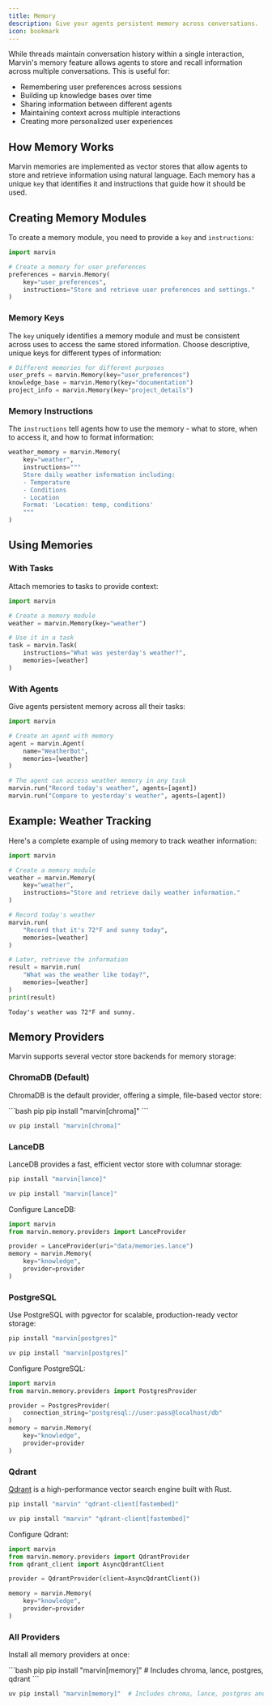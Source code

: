 ```yaml
---
title: Memory
description: Give your agents persistent memory across conversations.
icon: bookmark
---
```


While threads maintain conversation history within a single interaction, Marvin's memory feature allows agents to store and recall information across multiple conversations. This is useful for:

- Remembering user preferences across sessions
- Building up knowledge bases over time
- Sharing information between different agents
- Maintaining context across multiple interactions
- Creating more personalized user experiences

## How Memory Works

Marvin memories are implemented as vector stores that allow agents to store and retrieve information using natural language. Each memory has a unique `key` that identifies it and instructions that guide how it should be used.

## Creating Memory Modules

To create a memory module, you need to provide a `key` and `instructions`:

```python
import marvin

# Create a memory for user preferences
preferences = marvin.Memory(
    key="user_preferences",
    instructions="Store and retrieve user preferences and settings."
)
```

### Memory Keys

The `key` uniquely identifies a memory module and must be consistent across uses to access the same stored information. Choose descriptive, unique keys for different types of information:

```python
# Different memories for different purposes
user_prefs = marvin.Memory(key="user_preferences")
knowledge_base = marvin.Memory(key="documentation")
project_info = marvin.Memory(key="project_details")
```

### Memory Instructions

The `instructions` tell agents how to use the memory - what to store, when to access it, and how to format information:

```python
weather_memory = marvin.Memory(
    key="weather",
    instructions="""
    Store daily weather information including:
    - Temperature
    - Conditions
    - Location
    Format: 'Location: temp, conditions'
    """
)
```

## Using Memories

### With Tasks

Attach memories to tasks to provide context:

```python
import marvin

# Create a memory module
weather = marvin.Memory(key="weather")

# Use it in a task
task = marvin.Task(
    instructions="What was yesterday's weather?",
    memories=[weather]
)
```

### With Agents

Give agents persistent memory across all their tasks:

```python
import marvin

# Create an agent with memory
agent = marvin.Agent(
    name="WeatherBot",
    memories=[weather]
)

# The agent can access weather memory in any task
marvin.run("Record today's weather", agents=[agent])
marvin.run("Compare to yesterday's weather", agents=[agent])
```

## Example: Weather Tracking

Here's a complete example of using memory to track weather information:

```python
import marvin

# Create a memory module
weather = marvin.Memory(
    key="weather",
    instructions="Store and retrieve daily weather information."
)

# Record today's weather
marvin.run(
    "Record that it's 72°F and sunny today",
    memories=[weather]
)

# Later, retrieve the information
result = marvin.run(
    "What was the weather like today?",
    memories=[weather]
)
print(result)
```

```text
Today's weather was 72°F and sunny.
```

## Memory Providers

Marvin supports several vector store backends for memory storage:

### ChromaDB (Default)

ChromaDB is the default provider, offering a simple, file-based vector store:

<CodeGroup>
```bash pip
pip install "marvin[chroma]"
```

```bash uv
uv pip install "marvin[chroma]"
```
</CodeGroup>

### LanceDB

LanceDB provides a fast, efficient vector store with columnar storage:

<CodeGroup>

```bash pip
pip install "marvin[lance]"
```

```bash uv
uv pip install "marvin[lance]"
```

</CodeGroup>

Configure LanceDB:
```python
import marvin
from marvin.memory.providers import LanceProvider

provider = LanceProvider(uri="data/memories.lance")
memory = marvin.Memory(
    key="knowledge",
    provider=provider
)
```

### PostgreSQL

Use PostgreSQL with pgvector for scalable, production-ready vector storage:

<CodeGroup>

```bash pip
pip install "marvin[postgres]"
```

```bash uv
uv pip install "marvin[postgres]"
```

</CodeGroup>

Configure PostgreSQL:

```python
import marvin
from marvin.memory.providers import PostgresProvider

provider = PostgresProvider(
    connection_string="postgresql://user:pass@localhost/db"
)
memory = marvin.Memory(
    key="knowledge",
    provider=provider
)
```

### Qdrant

[Qdrant](https://qdrant.tech/) is a high-performance vector search engine built with Rust.

<CodeGroup>

```bash pip
pip install "marvin" "qdrant-client[fastembed]"
```

```bash uv
uv pip install "marvin" "qdrant-client[fastembed]"
```

</CodeGroup>

Configure Qdrant:

```python
import marvin
from marvin.memory.providers import QdrantProvider
from qdrant_client import AsyncQdrantClient

provider = QdrantProvider(client=AsyncQdrantClient())

memory = marvin.Memory(
    key="knowledge",
    provider=provider
)
```

### All Providers

Install all memory providers at once:

<CodeGroup>
```bash pip
pip install "marvin[memory]"  # Includes chroma, lance, postgres, qdrant
```

```bash uv
uv pip install "marvin[memory]"  # Includes chroma, lance, postgres and qdrant
```
</CodeGroup>
